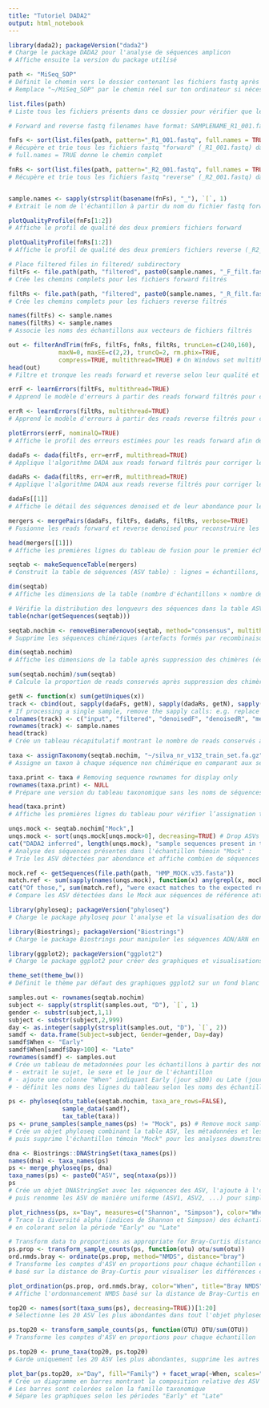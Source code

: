 ```yaml
---
title: "Tutoriel DADA2"
output: html_notebook
---
```


```r
library(dada2); packageVersion("dada2")
# Charge le package DADA2 pour l'analyse de séquences amplicon
# Affiche ensuite la version du package utilisé
```


```r
path <- "MiSeq_SOP" 
# Définit le chemin vers le dossier contenant les fichiers fastq après les avoir décompressés.
# Remplace "~/MiSeq_SOP" par le chemin réel sur ton ordinateur si nécessaire.

list.files(path)
# Liste tous les fichiers présents dans ce dossier pour vérifier que les fastq ont bien été trouvés
```
```r
# Forward and reverse fastq filenames have format: SAMPLENAME_R1_001.fastq and SAMPLENAME_R2_001.fastq

fnFs <- sort(list.files(path, pattern="_R1_001.fastq", full.names = TRUE))
# Récupère et trie tous les fichiers fastq "forward" (_R1_001.fastq) dans le dossier path
# full.names = TRUE donne le chemin complet 

fnRs <- sort(list.files(path, pattern="_R2_001.fastq", full.names = TRUE))
# Récupère et trie tous les fichiers fastq "reverse" (_R2_001.fastq) dans le dossier path


sample.names <- sapply(strsplit(basename(fnFs), "_"), `[`, 1)
# Extrait le nom de l'échantillon à partir du nom du fichier fastq forward
```
```r
plotQualityProfile(fnFs[1:2])
# Affiche le profil de qualité des deux premiers fichiers forward
```

```r
plotQualityProfile(fnRs[1:2])
# Affiche le profil de qualité des deux premiers fichiers reverse (_R2_001.fastq)
```
```r
# Place filtered files in filtered/ subdirectory
filtFs <- file.path(path, "filtered", paste0(sample.names, "_F_filt.fastq.gz"))
# Crée les chemins complets pour les fichiers forward filtrés

filtRs <- file.path(path, "filtered", paste0(sample.names, "_R_filt.fastq.gz"))
# Crée les chemins complets pour les fichiers reverse filtrés

names(filtFs) <- sample.names
names(filtRs) <- sample.names
# Associe les noms des échantillons aux vecteurs de fichiers filtrés
```
```r
out <- filterAndTrim(fnFs, filtFs, fnRs, filtRs, truncLen=c(240,160),
              maxN=0, maxEE=c(2,2), truncQ=2, rm.phix=TRUE,
              compress=TRUE, multithread=TRUE) # On Windows set multithread=FALSE
head(out)
# Filtre et tronque les reads forward et reverse selon leur qualité et supprime les reads PhiX, puis affiche un aperçu du nombre de reads retenus
```
```r
errF <- learnErrors(filtFs, multithread=TRUE)
# Apprend le modèle d'erreurs à partir des reads forward filtrés pour corriger les erreurs de séquençage
```
```r
errR <- learnErrors(filtRs, multithread=TRUE)
# Apprend le modèle d'erreurs à partir des reads reverse filtrés pour corriger les erreurs de séquençage
```
```r
plotErrors(errF, nominalQ=TRUE)
# Affiche le profil des erreurs estimées pour les reads forward afin de visualiser la qualité du modèle d'erreurs
```
```r
dadaFs <- dada(filtFs, err=errF, multithread=TRUE)
# Applique l'algorithme DADA aux reads forward filtrés pour corriger les erreurs et identifier les vraies séquences
```

```r
dadaRs <- dada(filtRs, err=errR, multithread=TRUE)
# Applique l'algorithme DADA aux reads reverse filtrés pour corriger les erreurs et identifier les vraies séquences
```

```r
dadaFs[[1]]
# Affiche le détail des séquences denoised et de leur abondance pour le premier échantillon forward
```
```r
mergers <- mergePairs(dadaFs, filtFs, dadaRs, filtRs, verbose=TRUE)
# Fusionne les reads forward et reverse denoised pour reconstruire les séquences complètes d'ADN

head(mergers[[1]])
# Affiche les premières lignes du tableau de fusion pour le premier échantillon afin de vérifier la fusion
```

```r
seqtab <- makeSequenceTable(mergers)
# Construit la table de séquences (ASV table) : lignes = échantillons, colonnes = séquences uniques

dim(seqtab)
# Affiche les dimensions de la table (nombre d'échantillons × nombre de séquences uniques)
```
```r
# Vérifie la distribution des longueurs des séquences dans la table ASV
table(nchar(getSequences(seqtab)))
```

```r
seqtab.nochim <- removeBimeraDenovo(seqtab, method="consensus", multithread=TRUE, verbose=TRUE)
# Supprime les séquences chimériques (artefacts formés par recombinaison de séquences abondantes)

dim(seqtab.nochim)
# Affiche les dimensions de la table après suppression des chimères (échantillons × séquences uniques restantes)
```
```r
sum(seqtab.nochim)/sum(seqtab)
# Calcule la proportion de reads conservés après suppression des chimères
```
```r
getN <- function(x) sum(getUniques(x))
track <- cbind(out, sapply(dadaFs, getN), sapply(dadaRs, getN), sapply(mergers, getN), rowSums(seqtab.nochim))
# If processing a single sample, remove the sapply calls: e.g. replace sapply(dadaFs, getN) with getN(dadaFs)
colnames(track) <- c("input", "filtered", "denoisedF", "denoisedR", "merged", "nonchim")
rownames(track) <- sample.names
head(track)
# Crée un tableau récapitulatif montrant le nombre de reads conservés à chaque étape du pipeline pour chaque échantillon
```

```r
taxa <- assignTaxonomy(seqtab.nochim, "~/silva_nr_v132_train_set.fa.gz", multithread=TRUE)
# Assigne un taxon à chaque séquence non chimérique en comparant aux séquences de référence SILVA
```

```r
taxa.print <- taxa # Removing sequence rownames for display only
rownames(taxa.print) <- NULL
# Prépare une version du tableau taxonomique sans les noms de séquences pour un affichage plus lisible

head(taxa.print)
# Affiche les premières lignes du tableau pour vérifier l’assignation taxonomique
```
```r
unqs.mock <- seqtab.nochim["Mock",]
unqs.mock <- sort(unqs.mock[unqs.mock>0], decreasing=TRUE) # Drop ASVs absent in the Mock
cat("DADA2 inferred", length(unqs.mock), "sample sequences present in the Mock community.\n")
# Analyse des séquences présentes dans l'échantillon témoin "Mock" : 
# Trie les ASV détectées par abondance et affiche combien de séquences DADA2 a identifiées dans le Mock
```
```r
mock.ref <- getSequences(file.path(path, "HMP_MOCK.v35.fasta"))
match.ref <- sum(sapply(names(unqs.mock), function(x) any(grepl(x, mock.ref))))
cat("Of those,", sum(match.ref), "were exact matches to the expected reference sequences.\n")
# Compare les ASV détectées dans le Mock aux séquences de référence attendues et affiche combien correspondent exactement
```
```r
library(phyloseq); packageVersion("phyloseq")
# Charge le package phyloseq pour l'analyse et la visualisation des données microbiomes et affiche sa version
```
```r
library(Biostrings); packageVersion("Biostrings")
# Charge le package Biostrings pour manipuler les séquences ADN/ARN en R et affiche sa version
```
```r
library(ggplot2); packageVersion("ggplot2")
# Charge le package ggplot2 pour créer des graphiques et visualisations, et affiche sa version
```
```r
theme_set(theme_bw())
# Définit le thème par défaut des graphiques ggplot2 sur un fond blanc avec grille (theme_bw)
```
```r
samples.out <- rownames(seqtab.nochim)
subject <- sapply(strsplit(samples.out, "D"), `[`, 1)
gender <- substr(subject,1,1)
subject <- substr(subject,2,999)
day <- as.integer(sapply(strsplit(samples.out, "D"), `[`, 2))
samdf <- data.frame(Subject=subject, Gender=gender, Day=day)
samdf$When <- "Early"
samdf$When[samdf$Day>100] <- "Late"
rownames(samdf) <- samples.out
# Crée un tableau de métadonnées pour les échantillons à partir des noms de fichiers : 
# - extrait le sujet, le sexe et le jour de l'échantillon
# - ajoute une colonne "When" indiquant Early (jour ≤100) ou Late (jour >100)
# - définit les noms des lignes du tableau selon les noms des échantillons
```
```r
ps <- phyloseq(otu_table(seqtab.nochim, taxa_are_rows=FALSE), 
               sample_data(samdf), 
               tax_table(taxa))
ps <- prune_samples(sample_names(ps) != "Mock", ps) # Remove mock sample
# Crée un objet phyloseq combinant la table ASV, les métadonnées et les informations taxonomiques,
# puis supprime l'échantillon témoin "Mock" pour les analyses downstream
```
```r
dna <- Biostrings::DNAStringSet(taxa_names(ps))
names(dna) <- taxa_names(ps)
ps <- merge_phyloseq(ps, dna)
taxa_names(ps) <- paste0("ASV", seq(ntaxa(ps)))
ps
# Crée un objet DNAStringSet avec les séquences des ASV, l'ajoute à l'objet phyloseq,
# puis renomme les ASV de manière uniforme (ASV1, ASV2, ...) pour simplifier les références
```
```r
plot_richness(ps, x="Day", measures=c("Shannon", "Simpson"), color="When")
# Trace la diversité alpha (indices de Shannon et Simpson) des échantillons en fonction du jour,
# en colorant selon la période "Early" ou "Late"
```
```r
# Transform data to proportions as appropriate for Bray-Curtis distances
ps.prop <- transform_sample_counts(ps, function(otu) otu/sum(otu))
ord.nmds.bray <- ordinate(ps.prop, method="NMDS", distance="bray")
# Transforme les comptes d'ASV en proportions pour chaque échantillon et calcule un ordonnancement NMDS
# basé sur la distance de Bray-Curtis pour visualiser les différences communautaires entre échantillons
```
```r
plot_ordination(ps.prop, ord.nmds.bray, color="When", title="Bray NMDS")
# Affiche l'ordonnancement NMDS basé sur la distance de Bray-Curtis en colorant les échantillons selon "When"
```
```r
top20 <- names(sort(taxa_sums(ps), decreasing=TRUE))[1:20]
# Sélectionne les 20 ASV les plus abondantes dans tout l'objet phyloseq

ps.top20 <- transform_sample_counts(ps, function(OTU) OTU/sum(OTU))
# Transforme les comptes d'ASV en proportions pour chaque échantillon

ps.top20 <- prune_taxa(top20, ps.top20)
# Garde uniquement les 20 ASV les plus abondantes, supprime les autres

plot_bar(ps.top20, x="Day", fill="Family") + facet_wrap(~When, scales="free_x")
# Crée un diagramme en barres montrant la composition relative des ASV par jour
# Les barres sont colorées selon la famille taxonomique
# Sépare les graphiques selon les périodes "Early" et "Late"
```

